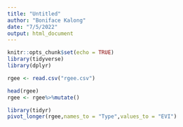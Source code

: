 ```yaml
---
title: "Untitled"
author: "Boniface Kalong"
date: "7/5/2022"
output: html_document
---
```


```r
knitr::opts_chunk$set(echo = TRUE)
library(tidyverse)
library(dplyr)
```

```r

rgee <- read.csv("rgee.csv")

head(rgee)
rgee <- rgee%>%mutate()
```

```r
library(tidyr)
pivot_longer(rgee,names_to = "Type",values_to = "EVI")
```


